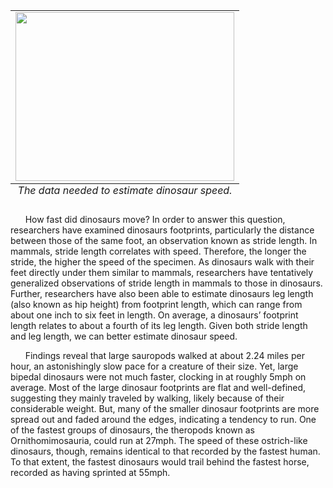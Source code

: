 <table class="image" align = "right" >
<caption align="bottom"><i>The data needed to estimate dinosaur speed.</i></caption>
<tr><td><img src="http://userhome.brooklyn.cuny.edu/grocha/lab/images/stride.jpg" width="350" height="270" ></td></tr>
</table>

&nbsp;&nbsp;&nbsp;&nbsp;&nbsp; How fast did dinosaurs move? In order to answer this question, researchers have examined dinosaurs footprints, particularly the distance between those of the same foot, an observation known as stride length. In mammals, stride length correlates with speed. Therefore, the longer the stride, the higher the speed of the specimen. As dinosaurs walk with their feet directly under them similar to mammals, researchers have tentatively generalized observations of stride length in mammals to those in dinosaurs. Further, researchers have also been able to estimate dinosaurs leg length (also known as hip height) from footprint length, which can range from about one inch to six feet in length. On average, a dinosaurs’ footprint length relates to about a fourth of its leg length. Given both stride length and leg length, we can better estimate dinosaur speed.

&nbsp;&nbsp;&nbsp;&nbsp;&nbsp; Findings reveal that large sauropods walked at about 2.24 miles per hour, an astonishingly slow pace for a creature of their size. Yet, large bipedal dinosaurs were not much faster, clocking in at roughly 5mph on average. Most of the large dinosaur footprints are flat and well-defined, suggesting they mainly traveled by walking, likely because of their considerable weight. But, many of the smaller dinosaur footprints are more spread out and faded around the edges, indicating a tendency to run. One of the fastest groups of dinosaurs, the theropods known as Ornithomimosauria, could run at 27mph. The speed of these ostrich-like dinosaurs, though, remains identical to that recorded by the fastest human. To that extent, the fastest dinosaurs would trail behind the fastest horse, recorded as having sprinted at 55mph. 